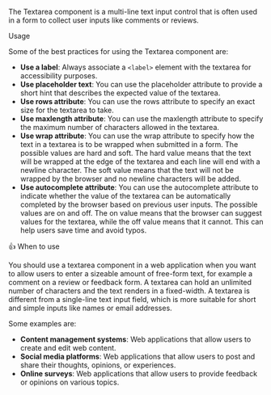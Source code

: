
<Title>Textarea</Title>

The Textarea component is a multi-line text input control that is often used in a form to collect user inputs like comments or reviews.

<Subtitle>Usage</Subtitle>

Some of the best practices for using the Textarea component are:

- **Use a label**: Always associate a `<label>` element with the textarea for accessibility purposes.
- **Use placeholder text**: You can use the placeholder attribute to provide a short hint that describes the expected value of the textarea.
- **Use rows attribute**: You can use the rows attribute to specify an exact size for the textarea to take.
- **Use maxlength attribute**: You can use the maxlength attribute to specify the maximum number of characters allowed in the textarea.
- **Use wrap attribute**: You can use the wrap attribute to specify how the text in a textarea is to be wrapped when submitted in a form. The possible values are hard and soft. The hard value means that the text will be wrapped at the edge of the textarea and each line will end with a newline character. The soft value means that the text will not be wrapped by the browser and no newline characters will be added.
- **Use autocomplete attribute**: You can use the autocomplete attribute to indicate whether the value of the textarea can be automatically completed by the browser based on previous user inputs. The possible values are on and off. The on value means that the browser can suggest values for the textarea, while the off value means that it cannot. This can help users save time and avoid typos.

<Subtitle>👍 When to use</Subtitle>

You should use a textarea component in a web application when you want to allow users to enter a sizeable amount of free-form text, for example a comment on a review or feedback form.
A textarea can hold an unlimited number of characters and the text renders in a fixed-width. A textarea is different from a single-line text input field, which is more suitable for short and simple inputs like names or email addresses.

Some examples are:

- **Content management systems**: Web applications that allow users to create and edit web content.
- **Social media platforms**: Web applications that allow users to post and share their thoughts, opinions, or experiences.
- **Online surveys**: Web applications that allow users to provide feedback or opinions on various topics.

<Title>Properties</Title>

<ArgTypes of="bq-textarea" />
